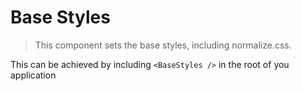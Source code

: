 

<Meta title="Design System/BaseStyles" />

# Base Styles

<BaseStyles />

> This component sets the base styles, including normalize.css.

This can be achieved by including `<BaseStyles />` in the root of you application

